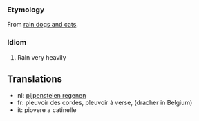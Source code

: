 ===Etymology===

From [[rain dogs and cats]].

===Idiom===
#Rain very heavily

==Translations==

*nl: [[pijpenstelen regenen]]
*fr: pleuvoir des cordes, pleuvoir à verse, (dracher in Belgium)
*it: piovere a catinelle